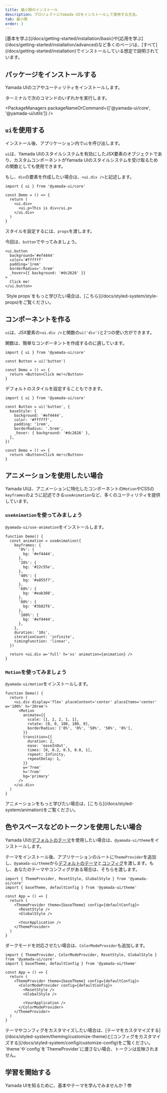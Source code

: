 ```yaml
---
title: 最小限のインストール
description: プロジェクトにYamada UIをインストールして使用する方法。
tab: 最小限
order: 3
---
```


<Alert status='warning'>
  <AlertIcon />
  [基本を学ぶ](/docs/getting-started/installation/basic)や[応用を学ぶ](/docs/getting-started/installation/advanced)など多くのページは、[すべて](/docs/getting-started/installation)でインストールしている想定で説明されています。
</Alert>

## パッケージをインストールする

Yamada UIのコアやユーティリティをインストールします。

ターミナルで次のコマンドのいずれかを実行します。

<PackageManagers packageNameOrCommand={['@yamada-ui/core', '@yamada-ui/utils']} />

## `ui`を使用する

インストール後、アプリケーション内で`ui`を呼び出します。

`ui`は、Yamada UIのスタイルシステムを有効にしたJSX要素のオブジェクトであり、カスタムコンポーネントがYamada UIのスタイルシステムを受け取るための関数としても使用できます。

もし、`div`の要素を作成したい場合は、`<ui.div />`と記述します。

```tsx live=false
import { ui } from '@yamada-ui/core'

const Demo = () => {
  return (
    <ui.div>
      <ui.p>This is div</ui.p>
    </ui.div>
  )
}
```

スタイルを設定するには、`props`を渡します。

今回は、`button`でやってみましょう。

```tsx
<ui.button
  background='#ef4444'
  color='#ffffff'
  padding='1rem'
  borderRadius='.5rem'
  _hover={{ background: '#dc2626' }}
>
  Click me!
</ui.button>
```

<Alert status='info'>
  <AlertIcon />
  `Style props`をもっと学びたい場合は、[こちら](/docs/styled-system/style-props)をご覧ください。
</Alert>

## コンポーネントを作る

`ui`は、JSX要素の`<ui.div />`と関数の`ui('div')`と2つの使い方ができます。

関数は、簡単なコンポーネントを作成するのに適しています。

```tsx live=false
import { ui } from '@yamada-ui/core'

const Button = ui('button')

const Demo = () => {
  return <Button>Click me!</Button>
}
```

デフォルトのスタイルを設定することもできます。

```tsx live=false
import { ui } from '@yamada-ui/core'

const Button = ui('button', {
  baseStyle: {
    background: '#ef4444',
    color: '#ffffff',
    padding: '1rem',
    borderRadius: '.5rem',
    _hover: { background: '#dc2626' },
  },
})

const Demo = () => {
  return <Button>Click me!</Button>
}
```

## アニメーションを使用したい場合

Yamada UIは、アニメーションに特化したコンポーネントの`Motion`やCSSの`keyframes`のように記述できる`useAnimation`など、多くのユーティリティを提供しています。

### `useAnimation`を使ってみましょう

`@yamada-ui/use-animation`をインストールします。

<PackageManagers packageNameOrCommand='@yamada-ui/use-animation' />

```tsx
function Demo() {
  const animation = useAnimation({
    keyframes: {
      '0%': {
        bg: '#ef4444',
      },
      '20%': {
        bg: '#22c55e',
      },
      '40%': {
        bg: '#a855f7',
      },
      '60%': {
        bg: '#eab308',
      },
      '80%': {
        bg: '#3b82f6',
      },
      '100%': {
        bg: '#ef4444',
      },
    },
    duration: '10s',
    iterationCount: 'infinite',
    timingFunction: 'linear',
  })

  return <ui.div w='full' h='xs' animation={animation} />
}
```

### `Motion`を使ってみましょう

`@yamada-ui/motion`をインストールします。

<PackageManagers packageNameOrCommand='@yamada-ui/motion' />

```tsx
function Demo() {
  return (
    <ui.div display='flex' placeContent='center' placeItems='center' w='100%' h='20rem'>
      <Motion
        animate={{
          scale: [1, 2, 2, 1, 1],
          rotate: [0, 0, 180, 180, 0],
          borderRadius: ['0%', '0%', '50%', '50%', '0%'],
        }}
        transition={{
          duration: 2,
          ease: 'easeInOut',
          times: [0, 0.2, 0.5, 0.8, 1],
          repeat: Infinity,
          repeatDelay: 1,
        }}
        w='7rem'
        h='7rem'
        bg='primary'
      />
    </ui.div>
  )
}
```

<Alert status='info'>
  <AlertIcon />
  アニメーションをもっと学びたい場合は、[こちら](/docs/styled-system/animation)をご覧ください。
</Alert>

## 色やスペースなどのトークンを使用したい場合

Yamada UIの[デフォルトのテーマ](/docs/styled-system/theming/default-theme)を使用したい場合は、`@yamada-ui/theme`をインストールします。

<PackageManagers packageNameOrCommand='@yamada-ui/theme' />

テーマをインストール後、アプリケーションのルートに`ThemeProvider`を追加し、`@yamada-ui/theme`から[デフォルトのテーマ](/docs/styled-system/theming/default-theme)と[コンフィグ](/docs/styled-system/config/default-config)を渡します。もし、あなたのテーマやコンフィグがある場合は、そちらを渡します。

```tsx live=false
import { ThemeProvider, ResetStyle, GlobalStyle } from '@yamada-ui/core'
import { baseTheme, defaultConfig } from '@yamada-ui/theme'

const App = () => {
  return (
    <ThemeProvider theme={baseTheme} config={defaultConfig}>
      <ResetStyle />
      <GlobalStyle />

      <YourApplication />
    </ThemeProvider>
  )
}
```

ダークモードを対応させたい場合は、`ColorModeProvider`も追加します。

```tsx live=false
import { ThemeProvider, ColorModeProvider, ResetStyle, GlobalStyle } from '@yamada-ui/core'
import { baseTheme, defaultConfig } from '@yamada-ui/theme'

const App = () => {
  return (
    <ThemeProvider theme={baseTheme} config={defaultConfig}>
      <ColorModeProvider config={defaultConfig}>
        <ResetStyle />
        <GlobalStyle />

        <YourApplication />
      </ColorModeProvider>
    </ThemeProvider>
  )
}
```

<Alert status='info'>
  <AlertIcon />
  テーマやコンフィグをカスタマイズしたい場合は、[テーマをカスタマイズする](/docs/styled-system/theming/customize-theme)と[コンフィグをカスタマイズする](/docs/styled-system/config/customize-config)をご覧ください。
</Alert>

<Alert status='warning'>
  <AlertIcon />
  `theme`や`config`を`ThemeProvider`に渡さない場合、トークンは反映されません。
</Alert>

## 学習を開始する

Yamada UIを知るために、基本やテーマを学んでみませんか？😎

<CardContainer>
  <LinkCard href='/docs/getting-started/basics' />
  <LinkCard
    href='/docs/styled-system/theming'
    title='テーマについて学ぶ'
    description='Yamada UIのデフォルトのテーマを知り、色・フォント・その他のテーマの値を作成・変更する方法を学ぶ。'
  />
  <LinkCard
    href='/docs/components'
    title='コンポーネントを探索する'
    description='Yamada UIは、100以上の柔軟性が高いコンポーネントを提供しています。すべてのコンポーネントは、アニメーション・ダークモードをサポートしています。'
  />
  <LinkCard
    href='https://github.com/hirotomoyamada/yamada-ui'
    title='ソースコードを探索する'
    description='Yamada UIのパッケージ・ドキュメントサイトはオープンソースです。Yamada UIを気に入ったら、スターを付けてください。'
  />
</CardContainer>
